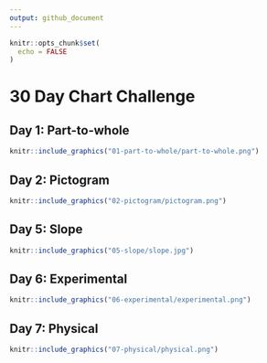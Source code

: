 ```yaml
---
output: github_document
---
```



```r
knitr::opts_chunk$set(
  echo = FALSE
)
```

# 30 Day Chart Challenge

## Day 1: Part-to-whole

```r
knitr::include_graphics("01-part-to-whole/part-to-whole.png")
```

## Day 2: Pictogram

```r
knitr::include_graphics("02-pictogram/pictogram.png")
```

## Day 5: Slope

```r
knitr::include_graphics("05-slope/slope.jpg")
```

## Day 6: Experimental

```r
knitr::include_graphics("06-experimental/experimental.png")
```

## Day 7: Physical

```r
knitr::include_graphics("07-physical/physical.png")
```
